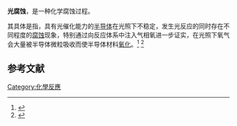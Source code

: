 '''光腐蚀'''，是一种化学腐蚀过程。

其具体是指，具有光催化能力的[[半导体|半导体]]在光照下不稳定，发生光反应的同时存在不同程度的[[腐蚀|腐蚀]]现象，特别通过向反应体系中注入气相氧进一步证实，在光照下氧气会大量被半导体微粒吸收而使半导体材料[[氧化|氧化]]。<ref>{{Cite web |url=http://www.dfmg.com.tw/liture/china/%A4%C6%BE%C7%B6i%AEi/990102.htm |title=半導體多相光催化應用研究進展 |accessdate=2009-03-13 |archive-date=2009-04-21 |archive-url=https://web.archive.org/web/20090421194758/http://www.dfmg.com.tw/liture/china/%A4%C6%BE%C7%B6i%AEi/990102.htm |dead-url=yes }}</ref> <ref>{{Cite web |url=http://thesis.lib.ncu.edu.tw/ETD-db/ETD-search-c/view_etd?URN=943209005 |title=金、鉑擔載於二氧化鈦上進行光催化甲醇重組產氫之研究 |accessdate=2009-03-13 |archive-date=2009-04-22 |archive-url=https://web.archive.org/web/20090422005608/http://thesis.lib.ncu.edu.tw/ETD-db/ETD-search-c/view_etd?URN=943209005 |dead-url=no }}</ref>

==参考文献==
<div class="references-small">
<references></references>
</div>

{{化學小作品}}

[[Category:化學反應|Category:化學反應]]